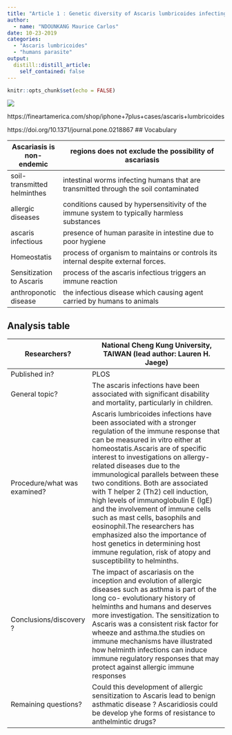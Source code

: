 ```yaml
---
title: "Article 1 : Genetic diversity of Ascaris lumbricoides infecting humans"
author:
  - name: "NDOUNKANG Maurice Carlos"
date: 10-23-2019
categories:
  - "Ascaris lumbricoides"
  - "humans parasite"
output:
  distill::distill_article:
    self_contained: false
---
```


```r
knitr::opts_chunk$set(echo = FALSE)

```


![](image/5441031.jpg)

https://fineartamerica.com/shop/iphone+7plus+cases/ascaris+lumbricoides

https://doi.org/10.1371/journal.pone.0218867
## Vocabulary

| Ascariasis is non-endemic  |  regions does not exclude the possibility of ascariasis                                                                                                                                                                                                                                                                                                          |
| -------------------------- | ------------------------------------------------------------------------------------------------------------------------------------------------------- | 
| soil-transmitted helminthes     | intestinal worms infecting humans that are transmitted through the  soil contaminated                                                                                                                                                                                                      |
| allergic diseases   | conditions caused by hypersensitivity of the immune system to typically harmless substances                                                                                                                                                                                                           |
| ascaris infectious         |  presence of human parasite  in intestine due to  poor hygiene                                                                                                                                                                                                                                                              |
| Homeostatis                | process of organism to maintains or controls its internal despite external forces.                                                                                                                                                                                                                                                                                                                                                          |
| Sensitization to Ascaris   |process of the ascaris infectious triggers an immune reaction                                                                                                                                                                                                                                                                                                                                                                                  |
| anthroponotic disease      | the infectious disease  which causing agent carried by humans to animals                                                                                                                                                                                            |

## Analysis table


| Researchers?                 | National Cheng Kung University, TAIWAN (lead author: Lauren H. Jaege)                                                                                                                                                                                                                                                                                            |
| ---------------------------- | ------------------------------------------------------------------------------------------------------------------------------------------------------------------------------------------------------------------------------------------------------------------------------------------------------------------------------------------------------------------------------------------------------------------------------------------------------------------------------------------------------------------------------------------------------------------------------------------------------------------------------------------------------- |
| Published in?                | PLOS|ONE https://doi.org/10.1371/journal.pone.0218867 (24/06/2019)                                                                                                                                                                                      |
| General topic?               | The ascaris infections have been associated with significant disability and mortality, particularly in children.                                                                                                                                                                                                                                                                                                                                                   |
| Procedure/what was examined? |   Ascaris lumbricoides infections have been associated with a stronger regulation of the immune response that can be measured in vitro either at homeostatis.Ascaris are of specific interest to investigations on allergy-related diseases due to the immunological parallels between these two conditions. Both are associated with T helper 2 (Th2) cell induction, high levels of immunoglobulin E (IgE) and the involvement of immune cells such as mast cells, basophils and eosinophil.The researchers has emphasized also the importance of host genetics in determining host immune regulation, risk of atopy and susceptibility to helminths.                                                                                                                                                                                                                                                                                                           |
| Conclusions/discovery ?      | The impact of ascariasis on the inception and evolution of allergic diseases such as asthma is part of the long co- evolutionary history of helminths and humans and deserves more investigation. The sensitization to Ascaris  was a consistent risk factor for wheeze and asthma.the studies on immune mechanisms have illustrated how helminth infections can induce immune regulatory responses that may protect against allergic immune responses                                                                                                                                                                                                  |
| Remaining questions?         | Could this development of allergic sensitization to Ascaris lead to benign asthmatic disease ? Ascaridiosis could be develop yhe forms of resistance to anthelmintic drugs?                                                                                                                                                                                                                                                                                                                                                                                                                                                        |


